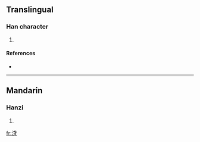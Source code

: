 ==Translingual==

===Han character===
{{Han char|rn=85|rad=水|as=07|sn=10|four=|canj=水戈心月 (EIPB)}}

# {{defn|Han|sort=水07}}

====References====
* {{Han ref|kx=0625.060|dkj=17493|hdz=31620.130|uh=6D73|ud=28019}}

----

==Mandarin==

===Hanzi===
{{cmn-hanzi|pin=[[yì]] ([[yi4]])|wg=i<sup>4</sup>}}

# {{defn|Mandarin|sort=水07}}

[[fr:浳]]